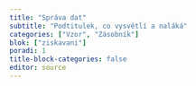 ```yaml
---
title: "Správa dat"
subtitle: "Podtitulek, co vysvětlí a naláká"
categories: ["Vzor", "Zásobník"]
blok: ["ziskavani"]
poradi: 1
title-block-categories: false
editor: source
---
```


